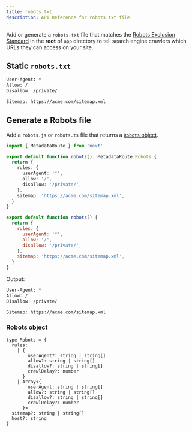 ```yaml
---
title: robots.txt
description: API Reference for robots.txt file.
---
```


Add or generate a `robots.txt` file that matches the [Robots Exclusion Standard](https://en.wikipedia.org/wiki/Robots.txt#Standard) in the **root** of `app` directory to tell search engine crawlers which URLs they can access on your site.

## Static `robots.txt`

```txt filename="app/robots.txt"
User-Agent: *
Allow: /
Disallow: /private/

Sitemap: https://acme.com/sitemap.xml
```

## Generate a Robots file

Add a `robots.js` or `robots.ts` file that returns a [`Robots` object](#robots-object).

```ts filename="app/robots.ts" switcher
import { MetadataRoute } from 'next'

export default function robots(): MetadataRoute.Robots {
  return {
    rules: {
      userAgent: '*',
      allow: '/',
      disallow: '/private/',
    },
    sitemap: 'https://acme.com/sitemap.xml',
  }
}
```

```js filename="app/robots.js" switcher
export default function robots() {
  return {
    rules: {
      userAgent: '*',
      allow: '/',
      disallow: '/private/',
    },
    sitemap: 'https://acme.com/sitemap.xml',
  }
}
```

Output:

```txt
User-Agent: *
Allow: /
Disallow: /private/

Sitemap: https://acme.com/sitemap.xml
```

### Robots object

```tsx
type Robots = {
  rules:
    | {
        userAgent?: string | string[]
        allow?: string | string[]
        disallow?: string | string[]
        crawlDelay?: number
      }
    | Array<{
        userAgent: string | string[]
        allow?: string | string[]
        disallow?: string | string[]
        crawlDelay?: number
      }>
  sitemap?: string | string[]
  host?: string
}
```
